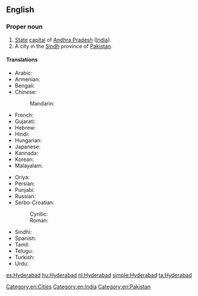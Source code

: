 ==English==
{{wikipedia|Hyderabad, India}}
{{wikipedia|Hyderabad, Sindh}}

===Proper noun===
{{en-proper noun}}

# [[State]] [[capital]] of [[Andhra Pradesh]] ([[India]]).
# A city in the [[Sindh]] province of [[Pakistan]].

====Translations====
{{trans-top|capital of Andhra Pradesh}}
* Arabic: {{t-|ar|حيدر أباد|m|tr=Haydar ’abaad}}
* Armenian: {{t-|hy|Հայդարաբադ|tr=Haydarabad}}
* Bengali: {{t-|bn|হায়দরাবাদ|tr=haydôrabad}}
* Chinese:
*: Mandarin: {{t|cmn|海得拉巴|tr=Hǎidelābā|sc=Hani}}
* French: {{t-|fr|Hyderābād}}
* Gujarati: {{t-|gu|હૈદરાબાદ|tr=Haidarābād}}
* Hebrew: {{t-|he|היידראבאד}}
* Hindi: {{t-|hi|हैदराबाद|tr=haidarābād}}
* Hungarian: {{t+|hu|Haidarábád}}
* Japanese: {{t-|ja|ハイデラバード|tr=Haiderabādo}}
* Kannada: {{t-|kn|ಹೈದರಾಬಾದ್|tr=haidarābād|sc=Knda}}
* Korean: {{t-|ko|하이데라바드|tr=Haiderabadeu|sc=Hang}}
* Malayalam: {{t-|ml|ഹൈദരാബാദ്|tr=Haidarābād|sc=Mlym}}
{{trans-mid}}
* Oriya: {{t-|or|ହୈଦରାବାଦ|tr=Haidôrābādô|sc=Orya}}
* Persian: {{t-|fa|حیدرآباد|tr=Heydar-âbâd}}
* Punjabi: {{t-|pa|ਹੈਦਰਾਬਾਦ|tr=Haidarābād|sc=Guru}}
* Russian: {{t-|ru|Хайдарабад|m|tr=Xajdarabád}}
* Serbo-Croatian:
*: Cyrillic: {{t-|sh|Хајдерабад|m|sc=Cyrl}}
*: Roman: {{t-|sh|Hajderabad|m}}
* Sindhi: {{t-|sd|حيدر اباد|alt=حيدر آباد|tr=Haidarābād}}
* Spanish: {{t+|es|Hyderabad}}
* Tamil: {{t-|ta|ஐதராபாத்|ta=Aitarāpāt}}
* Telugu: {{t-|te|హైదరాబాదు|tr=haidarābādu}}
* Turkish: {{t-|tr|Haydarabad}}
* Urdu: {{t-|ur|حیدرآباد|tr=haidarābād}}
{{trans-bottom}}

[[Category:en:Cities]]
[[Category:en:India]]
[[Category:en:Pakistan]]

[[es:Hyderabad]]
[[hu:Hyderabad]]
[[nl:Hyderabad]]
[[simple:Hyderabad]]
[[ta:Hyderabad]]